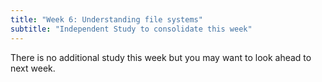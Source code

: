 ```yaml
---
title: "Week 6: Understanding file systems"
subtitle: "Independent Study to consolidate this week"
---
```



There is no additional study this week but you may want to look ahead to next week.
